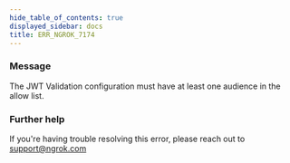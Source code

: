 ```yaml
---
hide_table_of_contents: true
displayed_sidebar: docs
title: ERR_NGROK_7174
---
```




### Message

The JWT Validation configuration must have at least one audience in the allow list.

<ErrorDetails error="err_ngrok_7174" />

### Further help

If you're having trouble resolving this error, please reach out to [support@ngrok.com](mailto:support@ngrok.com?subject=Help%20with%20ERR_NGROK_7174)
